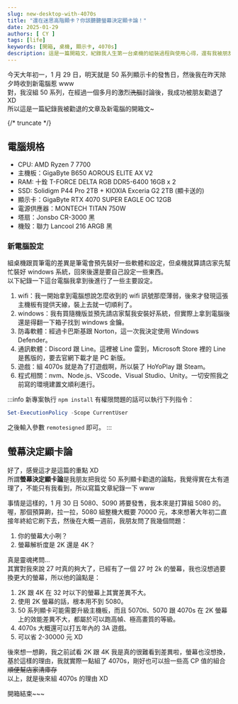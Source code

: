 ```yaml
---
slug: new-desktop-with-4070s
title: "還在迷思高階顯卡？你該聽聽螢幕決定顯卡論！"
date: 2025-01-29
authors: [ CY ]
tags: [life]
keywords: [開箱, 桌機, 顯示卡, 4070s]
description: 這是一篇開箱文，紀錄我人生第一台桌機的組裝過程與使用心得，還有我被朋友勸退 5080 的故事 www
---
```


今天大年初一，1 月 29 日，明天就是 50 系列顯示卡的發售日，然後我在昨天除夕時收到新電腦惹 www  
對，我沒組 50 系列，在經過一個多月的激烈~~洗腦~~討論後，我成功被朋友勸退了 XD  
所以這是一篇紀錄我被勸退的文章及新電腦的開箱文~

{/* truncate */}

## 電腦規格
- CPU: AMD Ryzen 7 7700
- 主機板：GigaByte B650 AOROUS ELITE AX V2
- RAM: 十銓 T-FORCE DELTA RGB DDR5-6400 16GB x 2
- SSD: Solidigm P44 Pro 2TB + KIOXIA Exceria G2 2TB (顯卡送的)
- 顯示卡：GigaByte RTX 4070 SUPER EAGLE OC 12GB
- 電源供應器：MONTECH TITAN 750W
- 塔扇：Jonsbo CR-3000 黑
- 機殼：聯力 Lancool 216 ARGB 黑

### 新電腦設定
組桌機跟買筆電的差異是筆電會預先裝好一些軟體和設定，但桌機就算請店家先幫忙裝好 windows 系統，回來後還是要自己設定一些東西。  
以下紀錄一下這台電腦我拿到後進行了一些主要設定。

1. wifi：我一開始拿到電腦想說怎麼收到的 wifi 訊號那麼薄弱，後來才發現這張主機板有提供天線，裝上去就一切順利了。
2. windows：我有買隨機版並預先請店家幫我安裝好系統，但實際上拿到電腦後還是得翻一下箱子找到 windows 金鑰。
3. 防毒軟體：經過卡巴斯基跟 Norton，這一次我決定使用 Windows Defender。
4. 通訊軟體：Discord 跟 Line。這裡被 Line 雷到，Microsoft Store 裡的 Line 是舊版的，要去官網下載才是 PC 新版。
5. 遊戲：組 4070s 就是為了打遊戲啊，所以裝了 HoYoPlay 跟 Steam。
6. 程式相關：nvm、Node.js、VScode、Visual Studio、Unity。一切安照我之前寫的環境建置文順利進行。

:::info
新專案執行 `npm install` 有權限問題的話可以執行下列指令：
```powershell
Set-ExecutionPolicy -Scope CurrentUser
```
之後輸入參數 `remotesigned` 即可。
:::

## 螢幕決定顯卡論
好了，感覺這才是這篇的重點 XD  
所謂**螢幕決定顯卡論**是我朋友把我從 50 系列顯卡勸退的論點，我覺得實在太有道理了，不能只有我看到，所以寫篇文章紀錄一下 www

事情是這樣的，1 月 30 日 5080、5090 將要發售，我本來是打算組 5080 的。  
喔，那個預算齁，拉一拉，5080 組整機大概要 70000 元，本來想著大年初二直接年終給它刷下去，然後在大概一週前，我朋友問了我幾個問題：
1. 你的螢幕大小咧？
2. 螢幕解析度是 2K 還是 4K？

真是靈魂拷問...  
其實對我來說 27 吋真的夠大了，已經有了一個 27 吋 2k 的螢幕，我也沒想過要換更大的螢幕，所以他的論點是：

1. 2K 跟 4K 在 32 吋以下的螢幕上其實差異不大。
2. 使用 2K 螢幕的話，根本用不到 5080。
3. 50 系列顯卡可能需要升級主機板，而且 5070ti、5070 跟 4070s 在 2K 螢幕上的效能差異不大，都屬於可以跑高幀、極高畫質的等級。
4. 4070s 大概還可以打五年內的 3A 遊戲。
5. 可以省 2-30000 元 XD

後來想一想齁，我之前試看 2K 跟 4K 我是真的很難看到差異啦，螢幕也沒想換，基於這樣的理由，我就實際一點組了 4070s，剛好也可以撿一些高 CP 值的組合~~順便幫店家清庫存~~  
以上，就是後來組 4070s 的理由 XD

開箱結束~~~  